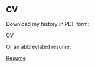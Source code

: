 <br>
<br>

## CV

Download my history in PDF form:

[CV](/cv.pdf)

Or an abbreviated resume:

[Resume](/resume.pdf)